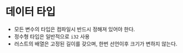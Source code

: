 # 데이터 타입

- 모든 변수의 타입은 컴파일시 반드시 정해져 있어야 한다.
- 정수형 타입은 일반적으로 `i32` 사용
- 러스트의 배열은 고정된 길이를 갖으며, 한번 선언이후 크기가 변하지 않는다.
